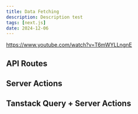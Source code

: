 ```yaml
---
title: Data Fetching
description: Description test
tags: [next.js]
date: 2024-12-06
---
```


https://www.youtube.com/watch?v=T6mWYLLngnE

## API Routes

## Server Actions

## Tanstack Query + Server Actions

